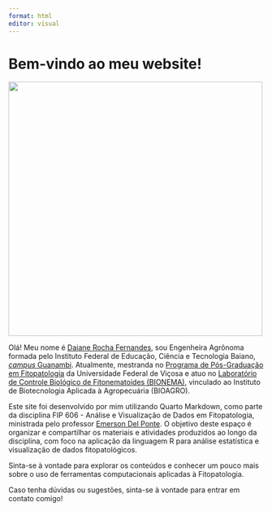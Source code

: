 ```yaml
---
format: html
editor: visual
---
```


# **Bem-vindo ao meu website!**

![](foto_daiane.jpg){fig-align="center" width="500"}

Olá! Meu nome é [Daiane Rocha Fernandes](https://github.com/daianerf), sou Engenheira Agrônoma formada pelo Instituto Federal de Educação, Ciência e Tecnologia Baiano, [*campus* Guanambi](https://www.ifbaiano.edu.br/unidades/guanambi/). Atualmente, mestranda no [Programa de Pós-Graduação em Fitopatologia](https://www.dfp.ufv.br/) da Universidade Federal de Viçosa e atuo no [Laboratório de Controle Biológico de Fitonematoides (BIONEMA)](https://bioagro.ufv.br/laboratorio-de-controle-biologico-de-fitonematoides/), vinculado ao Instituto de Biotecnologia Aplicada à Agropecuária (BIOAGRO).

Este site foi desenvolvido por mim utilizando Quarto Markdown, como parte da disciplina FIP 606 - Análise e Visualização de Dados em Fitopatologia, ministrada pelo professor [Emerson Del Ponte](https://emersondelponte.netlify.app/). O objetivo deste espaço é organizar e compartilhar os materiais e atividades produzidos ao longo da disciplina, com foco na aplicação da linguagem R para análise estatística e visualização de dados fitopatológicos.

Sinta-se à vontade para explorar os conteúdos e conhecer um pouco mais sobre o uso de ferramentas computacionais aplicadas à Fitopatologia.

Caso tenha dúvidas ou sugestões, sinta-se à vontade para entrar em contato comigo!
